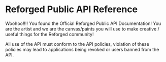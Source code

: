 # Reforged Public API Reference

Woohoo!!!! You found the Official Reforged Public API Documentation! You are the artist and we are the canvas/paints you will use to make creative / useful things for the Reforged community!

All use of the API must conform to the API policies, violation of these policies may lead to applications being revoked or users banned from the API.
